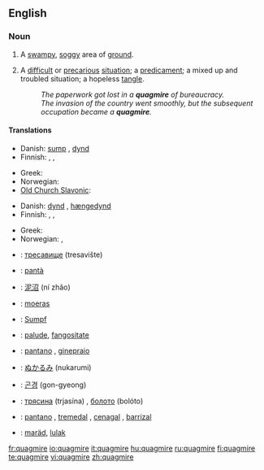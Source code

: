 ==English==

{{wikipedia}}

===Noun===
{{en-noun}}

# A [[swampy]], [[soggy]] area of [[ground]].
# {{figurative}} A [[difficult]] or [[precarious]] [[situation]]; a [[predicament]]; a mixed up and troubled situation; a hopeless [[tangle]].
#: ''The paperwork got lost in a '''quagmire''' of bureaucracy.''
#: ''The invasion of the country went smoothly, but the subsequent occupation became a '''quagmire'''.''

====Translations====
{{trans-top|swampy,soggy area}}
* Danish: [[sump#Danish|sump]] {{c}}, [[dynd]] {{n}}
* Finnish: {{t+|fi|hete}}, {{t|fi|hetteikkö}}, {{t+|fi|suo}}
{{trans-mid}}
* Greek: {{t+|el|βάλτος|m|tr=váltos|sc=Grek}}
* Norwegian: {{t|no|myr|f}}
* [[Old Church Slavonic]]: {{t|cu|блато|tr=blato|n}}
{{trans-bottom}}

{{trans-top|precarious situation, hopeless tangle}}
* Danish: [[dynd]] {{n}}, [[hængedynd]] {{n}}
* Finnish: {{t|fi|hetteikkö}}, {{t+|fi|sokkelo}}, {{t|fi|umpisolmu}}
{{trans-mid}}
* Greek: {{t+|el|τέλμα|n|tr=télma|sc=Grek}}
* Norwegian: {{t|no|hengemyr|f}}, {{t|no|kvikksand|f}}
{{trans-bottom}}

{{checktrans-top}}
* {{ttbc|Bulgarian}}: [[тресавище]] (tresavište)
* {{ttbc|Catalan}}: [[pantà]] {{m}}
* {{ttbc|Chinese}}: [[泥沼]] (ní zhǎo)
* {{ttbc|Dutch}}: [[moeras]] {{n}}
* {{ttbc|German}}: [[Sumpf]] {{m}}
* {{ttbc|Interlingua}}: [[palude]], [[fangositate]]
{{trans-mid}}
* {{ttbc|Italian}}: [[pantano]] {{m}},  [[ginepraio]] {{m}}
* {{ttbc|Japanese}}: [[ぬかるみ]] (nukarumi)
* {{ttbc|Korean}}: [[곤경]] (gon-gyeong)
* {{ttbc|Russian}}: [[трясина]] (trjasína) {{f}}, [[болото]] (bolóto) {{n}}
* {{ttbc|Spanish}}: [[pantano]] {{m}}, [[tremedal]] {{m}}, [[cenagal]] {{m}}, [[barrizal]] {{m}}
* {{ttbc|Volapük}}: [[maräd]], [[lulak]]
{{trans-bottom}}

[[fr:quagmire]]
[[io:quagmire]]
[[it:quagmire]]
[[hu:quagmire]]
[[ru:quagmire]]
[[fi:quagmire]]
[[te:quagmire]]
[[vi:quagmire]]
[[zh:quagmire]]